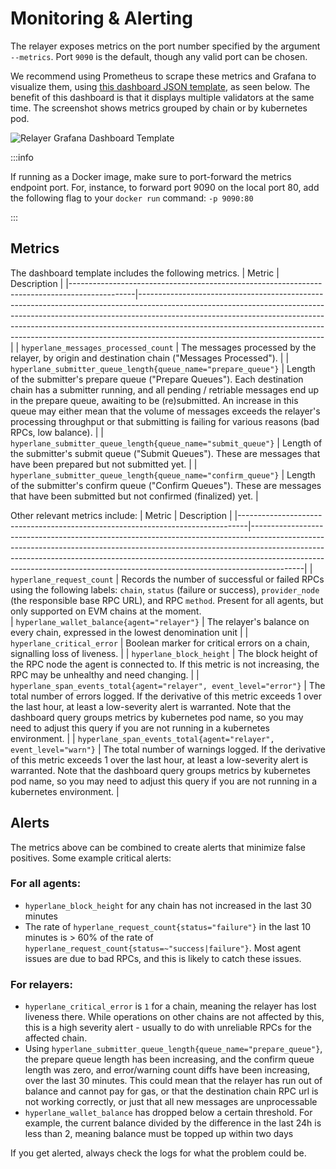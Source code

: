 # Monitoring & Alerting

The relayer exposes metrics on the port number specified by the argument `--metrics`. Port `9090` is the default, though any valid port can be chosen. 

We recommend using Prometheus to scrape these metrics and Grafana to visualize them, using [this dashboard JSON template](https://github.com/hyperlane-xyz/hyperlane-monorepo/blob/2f7f714c5b698fedcead9825f52da6ef95f96be1/tools/grafana/easy-relayer-dashboard-template.json), as seen below. The benefit of this dashboard is that it displays multiple validators at the same time. The screenshot shows metrics grouped by chain or by kubernetes pod.

![Relayer Grafana Dashboard Template](/img/dashboard-template-relayer.png)

:::info

If running as a Docker image, make sure to port-forward the metrics endpoint port. For, instance, to forward port 9090 on the local port 80, add the following flag to your `docker run` command: `-p 9090:80`

:::

## Metrics

The dashboard template includes the following metrics.
| Metric                                                                                       | Description                                                                                                                                                                                                                                                                                                                                                          |
|----------------------------------------------------------------------------------------------|----------------------------------------------------------------------------------------------------------------------------------------------------------------------------------------------------------------------------------------------------------------------------------------------------------------------------------------------------------------------|
| `hyperlane_messages_processed_count`                                                         | The messages processed by the relayer, by origin and destination chain ("Messages Processed").                                                                                                                                                                                                                                                                       |
| `hyperlane_submitter_queue_length{queue_name="prepare_queue"}`                               | Length of the submitter's prepare queue ("Prepare Queues"). Each destination chain has a submitter running, and all pending / retriable messages end up in the prepare queue, awaiting to be (re)submitted. An increase in this queue may either mean that the volume of messages exceeds the relayer's processing throughput or that submitting is failing for various reasons (bad RPCs, low balance).   |
| `hyperlane_submitter_queue_length{queue_name="submit_queue"}`                                | Length of the submitter's submit queue ("Submit Queues"). These are messages that have been prepared but not submitted yet.                                                                                                                                                                                                                                          |
| `hyperlane_submitter_queue_length{queue_name="confirm_queue"}`                               | Length of the submitter's confirm queue ("Confirm Queues"). These are messages that have been submitted but not confirmed (finalized) yet.                                                                                                                                                                                                                            |

Other relevant metrics include:
| Metric                                                                         | Description                                                                                                                                                                                                                                                                                                                         |
|--------------------------------------------------------------------------------|-------------------------------------------------------------------------------------------------------------------------------------------------------------------------------------------------------------------------------------------------------------------------------------------------------------------------------------|
| `hyperlane_request_count`                                                      | Records the number of successful or failed RPCs using the following labels: `chain`, `status` (failure or success), `provider_node` (the responsible base RPC URL), and RPC `method`. Present for all agents, but only supported on EVM chains at the moment.                  
| `hyperlane_wallet_balance{agent="relayer"}`                                    | The relayer's balance on every chain, expressed in the lowest denomination unit                                                                                                                                                                                                                                                     |
| `hyperlane_critical_error`                                                     | Boolean marker for critical errors on a chain, signalling loss of liveness.                                                                                                                                                                                                                                                     |
| `hyperlane_block_height`                                                       | The block height of the RPC node the agent is connected to. If this metric is not increasing, the RPC may be unhealthy and need changing.                                                                                                                                                                                           |
| `hyperlane_span_events_total{agent="relayer", event_level="error"}`            | The total number of errors logged. If the derivative of this metric exceeds 1 over the last hour, at least a low-severity alert is warranted. Note that the dashboard query groups metrics by kubernetes pod name, so you may need to adjust this query if you are not running in a kubernetes environment.                                                             |
| `hyperlane_span_events_total{agent="relayer", event_level="warn"}`             | The total number of warnings logged. If the derivative of this metric exceeds 1 over the last hour, at least a low-severity alert is warranted. Note that the dashboard query groups metrics by kubernetes pod name, so you may need to adjust this query if you are not running in a kubernetes environment.                                                            |


## Alerts
The metrics above can be combined to create alerts that minimize false positives. Some example critical alerts:

### For all agents:
- `hyperlane_block_height` for any chain has not increased in the last 30 minutes
- The rate of `hyperlane_request_count{status="failure"}` in the last 10 minutes is > 60% of the rate of `hyperlane_request_count{status=~"success|failure"}`. Most agent issues are due to bad RPCs, and this is likely to catch these issues.

### For relayers:
- `hyperlane_critical_error` is `1` for a chain, meaning the relayer has lost liveness there. While operations on other chains are not affected by this, this is a high severity alert - usually to do with unreliable RPCs for the affected chain.
- Using `hyperlane_submitter_queue_length{queue_name="prepare_queue"}`, the prepare queue length has been increasing, and the confirm queue length was zero, and error/warning count diffs have been increasing, over the last 30 minutes. This could mean that the relayer has run out of balance and cannot pay for gas, or that the destination chain RPC url is not working correctly, or just that all new messages are unprocessable
- `hyperlane_wallet_balance` has dropped below a certain threshold. For example, the current balance divided by the difference in the last 24h is less than 2, meaning balance must be topped up within two days

If you get alerted, always check the logs for what the problem could be.
